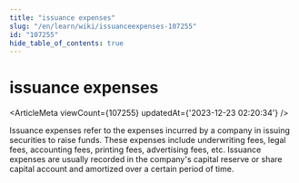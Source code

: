 ```yaml
---
title: "issuance expenses"
slug: "/en/learn/wiki/issuanceexpenses-107255"
id: "107255"
hide_table_of_contents: true
---
```



<Breadcrumbs current="issuance expenses" />

# issuance expenses

<ArticleMeta viewCount={107255} updatedAt={'2023-12-23 02:20:34'} />
<div className='border-solid border-b border-t-0 my-4 border-[var(--ifm-color-gray-300)]' />

Issuance expenses refer to the expenses incurred by a company in issuing securities to raise funds. These expenses include underwriting fees, legal fees, accounting fees, printing fees, advertising fees, etc. Issuance expenses are usually recorded in the company's capital reserve or share capital account and amortized over a certain period of time.
